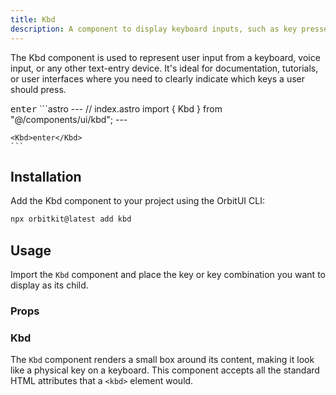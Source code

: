 ```yaml
---
title: Kbd 
description: A component to display keyboard inputs, such as key presses or key combinations, in a visually distinct way.
---
```



The Kbd component is used to represent user input from a keyboard, voice input, or any other text-entry device. It's ideal for documentation, tutorials, or user interfaces where you need to clearly indicate which keys a user should press.


<Tabs>
  <TabItem label="Preview">
    <PreviewCard>
      <Kbd>enter</Kbd>
    </PreviewCard>
  </TabItem>
  <TabItem label="Code">
    ```astro
    ---
    // index.astro
    import { Kbd } from "@/components/ui/kbd";
    ---

    <Kbd>enter</Kbd>
    ```

  </TabItem>
</Tabs>

## Installation
Add the Kbd component to your project using the OrbitUI CLI:

```bash
npx orbitkit@latest add kbd
```

## Usage

Import the `Kbd` component and place the key or key combination you want to display as its child.

### Props

### Kbd

The `Kbd` component renders a small box around its content, making it look like a physical key on a keyboard. This component accepts all the standard HTML attributes that a `<kbd>` element would.